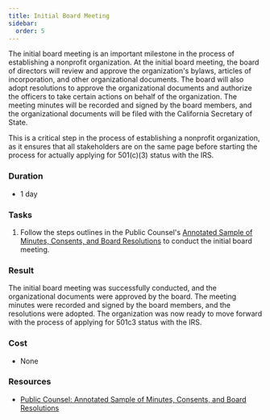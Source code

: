 ```yaml
---
title: Initial Board Meeting
sidebar: 
  order: 5
---
```


The initial board meeting is an important milestone in the process of establishing a nonprofit organization. At the initial board meeting, 
the board of directors will review and approve the organization's bylaws, articles of incorporation, and other organizational documents. The board will 
also adopt resolutions to approve the organizational documents and authorize the officers to take certain actions on behalf of the organization. The meeting 
minutes will be recorded and signed by the board members, and the organizational documents will be filed with the California Secretary of State.

This is a critical step in the process of establishing a nonprofit organization, as it ensures that all stakeholders are on the same page before starting the 
process for actually applying for 501(c)(3) status with the IRS.

### Duration

- 1 day

### Tasks

<Steps>

1. Follow the steps outlines in the Public Counsel's [Annotated Sample of Minutes, Consents, and Board Resolutions](https://publiccounsel.org/wp-content/uploads/2021/12/Sample-Minutes-Resolutions-and-Consents-1.pdf) to 
conduct the initial board meeting.

</Steps>

### Result

The initial board meeting was successfully conducted, and the organizational documents were approved by the board. The meeting minutes were recorded and signed by the board members, and the resolutions were adopted. The organization was now ready to move forward with the process of applying for 501c3 status with the IRS.

### Cost

- None

### Resources

- [Public Counsel: Annotated Sample of Minutes, Consents, and Board Resolutions](https://publiccounsel.org/wp-content/uploads/2021/12/Sample-Minutes-Resolutions-and-Consents-1.pdf)
